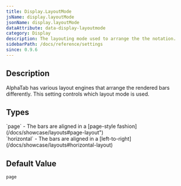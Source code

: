 ```yaml
---
title: Display.LayoutMode
jsName: display.layoutMode
jsonName: display.layoutMode
dataAttribute: data-display-layoutmode
category: Display
description: The layouting mode used to arrange the the notation.
sidebarPath: /docs/reference/settings
since: 0.9.6
---
```



## Description

AlphaTab has various layout engines that arrange the rendered bars differently. This setting controls which layout mode is used. 

<PropertyDescription metadata={metadata} />

## Types

<TypeTable>
    <TypeRow name="string" type="all">
        `page` - The bars are aligned in a [page-style fashion](/docs/showcase/layouts#page-layout")<br /> 
        `horizontal` - The bars are aligned in a [left-to-right](/docs/showcase/layouts#horizontal-layout)
    </TypeRow>
</TypeTable>

## Default Value

`page`